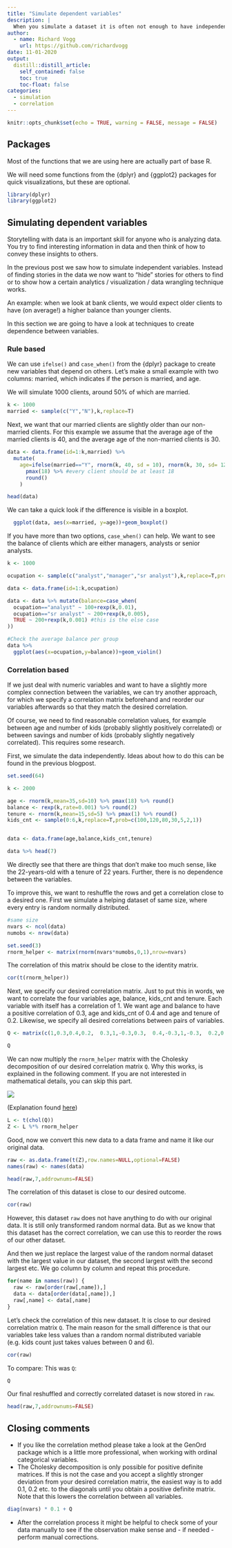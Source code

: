 ```yaml
---
title: "Simulate dependent variables"
description: |
  When you simulate a dataset it is often not enough to have independent variables, but you  want to have some dependency between the variables. In this post we explore ways of creating this dependency.
author:
  - name: Richard Vogg
    url: https://github.com/richardvogg
date: 11-01-2020
output:
  distill::distill_article:
    self_contained: false
    toc: true
    toc-float: false
categories:
  - simulation
  - correlation
---
```



```r
knitr::opts_chunk$set(echo = TRUE, warning = FALSE, message = FALSE)
```


## Packages

Most of the functions that we are using here are actually part of base R.

We will need some functions from the {dplyr} and {ggplot2} packages for quick visualizations, but these are optional.

```r
library(dplyr)
library(ggplot2)
```

## Simulating dependent variables

Storytelling with data is an important skill for anyone who is analyzing data. You try to find interesting information in data and then think of how to convey these insights to others.

In the previous post we saw how to simulate independent variables. Instead of finding stories in the data we now want to "hide" stories for others to find or to show how a certain analytics / visualization / data wrangling technique works.

An example: when we look at bank clients, we would expect older clients to have (on average!) a higher balance than younger clients.

In this section we are going to have a look at techniques to create dependence between variables.

### Rule based

We can use `ifelse()` and `case_when()` from the {dplyr} package to create new variables that depend on others. Let's make a small example with two columns: married, which indicates if the person is married, and age.

We will simulate 1000 clients, around 50% of which are married.

```r
k <- 1000
married <- sample(c("Y","N"),k,replace=T)
```

Next, we want that our married clients are slightly older than our non-married clients. For this example we assume that the average age of the married clients is 40, and the average age of the non-married clients is 30.

```r
data <- data.frame(id=1:k,married) %>% 
  mutate(
    age=ifelse(married=="Y", rnorm(k, 40, sd = 10), rnorm(k, 30, sd= 12)) %>% 
      pmax(18) %>% #every client should be at least 18
      round()
    )
```

```r
head(data)
```

We can take a quick look if the difference is visible in a boxplot.

```r
  ggplot(data, aes(x=married, y=age))+geom_boxplot()
```

If you have more than two options, `case_when()` can help. We want to see the balance of clients which are either managers, analysts or senior analysts.

```r
k <- 1000

ocupation <- sample(c("analyst","manager","sr analyst"),k,replace=T,prob=c(10,2,3))

data <- data.frame(id=1:k,ocupation)

data <- data %>% mutate(balance=case_when(
  ocupation=="analyst" ~ 100+rexp(k,0.01),
  ocupation=="sr analyst" ~ 200+rexp(k,0.005),
  TRUE ~ 200+rexp(k,0.001) #this is the else case
))

#Check the average balance per group
data %>% 
  ggplot(aes(x=ocupation,y=balance))+geom_violin()
```


### Correlation based

If we just deal with numeric variables and want to have a slightly more complex connection between the variables, we can try another approach, for which we specify a correlation matrix beforehand and reorder our variables afterwards so that they match the desired correlation.

Of course, we need to find reasonable correlation values, for example between age and number of kids (probably slightly positively correlated) or between savings and number of kids (probably slightly negatively correlated). This requires some research.

First, we simulate the data independently. Ideas about how to do this can be found in the previous blogpost.

```r
set.seed(64)

k <- 2000

age <- rnorm(k,mean=35,sd=10) %>% pmax(18) %>% round()
balance <- rexp(k,rate=0.001) %>% round(2)
tenure <- rnorm(k,mean=15,sd=5) %>% pmax(1) %>% round()
kids_cnt <- sample(0:6,k,replace=T,prob=c(100,120,80,30,5,2,1))


data <- data.frame(age,balance,kids_cnt,tenure)

```

```r
data %>% head(7)
```


We directly see that there are things that don't make too much sense, like the 22-years-old with a tenure of 22 years. Further, there is no dependence between the variables.

To improve this, we want to reshuffle the rows and get a correlation close to a desired one. First we simulate a helping dataset of same size, where every entry is random normally distributed.

```r
#same size
nvars <- ncol(data)
numobs <- nrow(data)

set.seed(3)
rnorm_helper <- matrix(rnorm(nvars*numobs,0,1),nrow=nvars)
```

The correlation of this matrix should be close to the identity matrix.

```r
cor(t(rnorm_helper))
```

Next, we specify our desired correlation matrix. Just to put this in words, we want to correlate the four variables age, balance, kids_cnt and tenure. Each variable with itself has a correlation of 1. We want age and balance to have a positive correlation of 0.3, age and kids_cnt of 0.4 and age and tenure of 0.2. Likewise, we specify all desired correlations between pairs of variables.

```r
Q <- matrix(c(1,0.3,0.4,0.2,  0.3,1,-0.3,0.3,  0.4,-0.3,1,-0.3,  0.2,0.3,-0.3,1),ncol=nvars)

Q
```

We can now multiply the `rnorm_helper` matrix with the Cholesky decomposition of our desired correlation matrix `Q`. Why this works, is explained in the following comment. If you are not interested in mathematical details, you can skip this part.

![](img/Cholesky.png)

(Explanation found [here](https://math.stackexchange.com/q/163472))

```r
L <- t(chol(Q))
Z <- L %*% rnorm_helper
```

Good, now we convert this new data to a data frame and name it like our original data. 

```r
raw <- as.data.frame(t(Z),row.names=NULL,optional=FALSE)
names(raw) <- names(data)

head(raw,7,addrownums=FALSE)
```

The correlation of this dataset is close to our desired outcome.

```r
cor(raw)
```

However, this dataset `raw` does not have anything to do with our original data. It is still only transformed random normal data. But as we know that this dataset has the correct correlation, we can use this to reorder the rows of our other dataset.

And then we just replace the largest value of the random normal dataset with the largest value in our dataset, the second largest with the second largest etc. We go column by column and repeat this procedure.

```r
for(name in names(raw)) {
  raw <- raw[order(raw[,name]),]
  data <- data[order(data[,name]),]
  raw[,name] <- data[,name]
}

```

Let's check the correlation of this new dataset. It is close to our desired correlation matrix `Q`. The main reason for the small difference is that our variables take less values than a random normal distributed variable (e.g. kids count just takes values between 0 and 6).

```r
cor(raw)
```

<aside>
To compare: This was `Q`:
```r
Q
```

</aside>
Our final reshuffled and correctly correlated dataset is now stored in `raw`.

```r
head(raw,7,addrownums=FALSE)
```

## Closing comments

* If you like the correlation method please take a look at the GenOrd package which is a little more professional, when working with ordinal categorical variables.
* The Cholesky decomposition is only possible for positive definite matrices. If this is not the case and you accept a slightly stronger deviation from your desired correlation matrix, the easiest way is to add 0.1, 0.2 etc. to the diagonals until you obtain a positive definite matrix. Note that this lowers the correlation between all variables.

```r
diag(nvars) * 0.1 + Q
```

* After the correlation process it might be helpful to check some of your data manually to see if the observation make sense and - if needed - perform manual corrections.